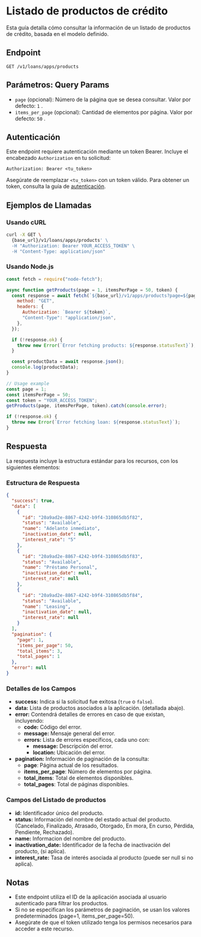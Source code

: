 # Listado de productos de crédito

Esta guía detalla cómo consultar la información de un listado de productos de crédito, basada en el modelo definido.

## Endpoint

`GET /v1/loans/apps/products`

## Parámetros: Query Params

- `page` (opcional): Número de la página que se desea consultar. Valor por defecto: `1` .
- `items_per_page` (opcional): Cantidad de elementos por página. Valor por defecto: `50` .

## Autenticación

Este endpoint requiere autenticación mediante un token Bearer. Incluye el encabezado `Authorization` en tu solicitud:

```
Authorization: Bearer <tu_token>
```

Asegúrate de reemplazar `<tu_token>` con un token válido. Para obtener un token, consulta la guía de [autenticación](/docs/authentication/).

## Ejemplos de Llamadas

### Usando cURL

```bash
curl -X GET \
  {base_url}/v1/loans/apps/products' \
  -H "Authorization: Bearer YOUR_ACCESS_TOKEN" \
  -H "Content-Type: application/json"
```

### Usando Node.js

```javascript
const fetch = require("node-fetch");

async function getProducts(page = 1, itemsPerPage = 50, token) {
  const response = await fetch(`${base_url}/v1/apps/products?page=${page}&items_per_page=${itemsPerPage}`, {
    method: "GET",
    headers: {
      Authorization: `Bearer ${token}`,
      "Content-Type": "application/json",
    },
  });

  if (!response.ok) {
    throw new Error(`Error fetching products: ${response.statusText}`);
  }

  const productData = await response.json();
  console.log(productData);
}

// Usage example
const page = 1;
const itemsPerPage = 50;
const token = "YOUR_ACCESS_TOKEN";
getProducts(page, itemsPerPage, token).catch(console.error);

if (!response.ok) {
  throw new Error(`Error fetching loan: ${response.statusText}`);
}
```

## Respuesta

La respuesta incluye la estructura estándar para los recursos, con los siguientes elementos:

### Estructura de Respuesta

```json
{
  "success": true,
  "data": [
    {
      "id": "20a9ad2e-8867-4242-b9f4-310865db5f82",
      "status": "Available",
      "name": "Adelanto inmediato",
      "inactivation_date": null,
      "interest_rate": "5"
    },
    {
      "id": "20a9ad2e-8867-4242-b9f4-310865db5f83",
      "status": "Available",
      "name": "Préstamo Personal",
      "inactivation_date": null,
      "interest_rate": null
    },
    {
      "id": "20a9ad2e-8867-4242-b9f4-310865db5f84",
      "status": "Available",
      "name": "Leasing",
      "inactivation_date": null,
      "interest_rate": null
    }
  ],
  "pagination": {
    "page": 1,
    "items_per_page": 50,
    "total_items": 3,
    "total_pages": 1
  },
  "error": null
}
```

### Detalles de los Campos

- **success:** Indica si la solicitud fue exitosa (`true` o `false`).
- **data:** Lista de productos asociados a la aplicación. (detallada abajo).
- **error:** Contendrá detalles de errores en caso de que existan, incluyendo:
  - **code:** Código del error.
  - **message:** Mensaje general del error.
  - **errors:** Lista de errores específicos, cada uno con:
    - **message:** Descripción del error.
    - **location:** Ubicación del error.
- **pagination:** Información de paginación de la consulta:
  - **page**: Página actual de los resultados.
  - **items_per_page**: Número de elementos por página.
  - **total_items**: Total de elementos disponibles.
  - **total_pages**: Total de páginas disponibles.

### Campos del Listado de productos

- **id:** Identificador único del producto.
- **status:** Información del nombre del estado actual del producto. (Cancelado, Finalizado, Atrasado, Otorgado, En mora, En curso, Pérdida, Pendiente, Rechazado).
- **name:** Informacion del nombre del producto.
- **inactivation_date:** Identificador de la fecha de inactivación del producto, (si aplica).
- **interest_rate:** Tasa de interés asociada al producto (puede ser null si no aplica).

## Notas

- Este endpoint utiliza el ID de la aplicación asociada al usuario autenticado para filtrar los productos.
- Si no se especifican los parámetros de paginación, se usan los valores predeterminados (page=1, items_per_page=50).
- Asegúrate de que el token utilizado tenga los permisos necesarios para acceder a este recurso.
